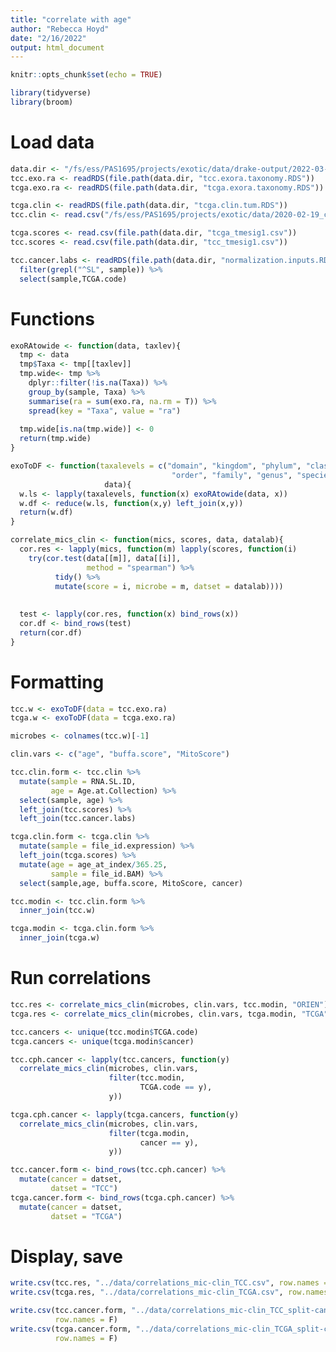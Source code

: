 ```yaml
---
title: "correlate with age"
author: "Rebecca Hoyd"
date: "2/16/2022"
output: html_document
---
```


```r
knitr::opts_chunk$set(echo = TRUE)

library(tidyverse)
library(broom)
```

# Load data

```r
data.dir <- "/fs/ess/PAS1695/projects/exotic/data/drake-output/2022-03-08"
tcc.exo.ra <- readRDS(file.path(data.dir, "tcc.exora.taxonomy.RDS"))
tcga.exo.ra <- readRDS(file.path(data.dir, "tcga.exora.taxonomy.RDS"))

tcga.clin <- readRDS(file.path(data.dir, "tcga.clin.tum.RDS"))
tcc.clin <- read.csv("/fs/ess/PAS1695/projects/exotic/data/2020-02-19_clinical_aggregated.csv")

tcga.scores <- read.csv(file.path(data.dir, "tcga_tmesig1.csv"))
tcc.scores <- read.csv(file.path(data.dir, "tcc_tmesig1.csv"))

tcc.cancer.labs <- readRDS(file.path(data.dir, "normalization.inputs.RDS"))[[2]] %>%
  filter(grepl("^SL", sample)) %>%
  select(sample,TCGA.code)
```

# Functions

```r
exoRAtowide <- function(data, taxlev){
  tmp <- data
  tmp$Taxa <- tmp[[taxlev]]
  tmp.wide<- tmp %>%
    dplyr::filter(!is.na(Taxa)) %>%
    group_by(sample, Taxa) %>%
    summarise(ra = sum(exo.ra, na.rm = T)) %>%
    spread(key = "Taxa", value = "ra")
  
  tmp.wide[is.na(tmp.wide)] <- 0
  return(tmp.wide)
}

exoToDF <- function(taxalevels = c("domain", "kingdom", "phylum", "class", 
                                    "order", "family", "genus", "species"), 
                     data){
  w.ls <- lapply(taxalevels, function(x) exoRAtowide(data, x))
  w.df <- reduce(w.ls, function(x,y) left_join(x,y)) 
  return(w.df)
}
```

```r
correlate_mics_clin <- function(mics, scores, data, datalab){
  cor.res <- lapply(mics, function(m) lapply(scores, function(i)
    try(cor.test(data[[m]], data[[i]],
                 method = "spearman") %>%
          tidy() %>%
          mutate(score = i, microbe = m, datset = datalab))))
  
  
  test <- lapply(cor.res, function(x) bind_rows(x))
  cor.df <- bind_rows(test)
  return(cor.df)
}
```

# Formatting

```r
tcc.w <- exoToDF(data = tcc.exo.ra)
tcga.w <- exoToDF(data = tcga.exo.ra)

microbes <- colnames(tcc.w)[-1]
```

```r
clin.vars <- c("age", "buffa.score", "MitoScore")

tcc.clin.form <- tcc.clin %>%
  mutate(sample = RNA.SL.ID,
         age = Age.at.Collection) %>%
  select(sample, age) %>%
  left_join(tcc.scores) %>%
  left_join(tcc.cancer.labs)

tcga.clin.form <- tcga.clin %>%
  mutate(sample = file_id.expression) %>%
  left_join(tcga.scores) %>%
  mutate(age = age_at_index/365.25,
         sample = file_id.BAM) %>%
  select(sample,age, buffa.score, MitoScore, cancer)
```

```r
tcc.modin <- tcc.clin.form %>%
  inner_join(tcc.w)

tcga.modin <- tcga.clin.form %>%
  inner_join(tcga.w)
```

# Run correlations

```r
tcc.res <- correlate_mics_clin(microbes, clin.vars, tcc.modin, "ORIEN")
tcga.res <- correlate_mics_clin(microbes, clin.vars, tcga.modin, "TCGA")
```

```r
tcc.cancers <- unique(tcc.modin$TCGA.code)
tcga.cancers <- unique(tcga.modin$cancer)

tcc.cph.cancer <- lapply(tcc.cancers, function(y)
  correlate_mics_clin(microbes, clin.vars,
                      filter(tcc.modin,
                             TCGA.code == y),
                      y))

tcga.cph.cancer <- lapply(tcga.cancers, function(y) 
  correlate_mics_clin(microbes, clin.vars,
                      filter(tcga.modin,
                             cancer == y),
                      y))
```

```r
tcc.cancer.form <- bind_rows(tcc.cph.cancer) %>%
  mutate(cancer = datset,
         datset = "TCC") 
tcga.cancer.form <- bind_rows(tcga.cph.cancer) %>%
  mutate(cancer = datset,
         datset = "TCGA") 
```


# Display, save

```r
write.csv(tcc.res, "../data/correlations_mic-clin_TCC.csv", row.names = F)
write.csv(tcga.res, "../data/correlations_mic-clin_TCGA.csv", row.names = F)

write.csv(tcc.cancer.form, "../data/correlations_mic-clin_TCC_split-cancer.csv",
          row.names = F)
write.csv(tcga.cancer.form, "../data/correlations_mic-clin_TCGA_split-cancer.csv",
          row.names = F)
```

